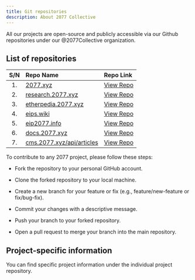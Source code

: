 ```yaml
---
title: Git repositories
description: About 2077 Collective
---
```


All our projects are open-source and publicly accessible via our Github repositories
under our @2077Collective organization.

## List of repositories

| S/N |   Repo Name    |  Repo Link  |
  | :----: | :-------- | :----------- |
  | 1.|   <a href="https://2077.xyz" target="_blank" rel="noopener noreferrer">2077.xyz</a>   | <a href="https://github.com/2077-Collective/2077.xyz.git" target="_blank" rel="noopener noreferrer">View Repo</a> |
  | 2.| <a href="https://research.2077.xyz" target="_blank" rel="noopener noreferrer">research.2077.xyz</a> |  <a href="https://github.com/2077-Collective/research.2077.xyz.git" target="_blank" rel="noopener noreferrer">View Repo</a> 
  | 3.|   <a href="https://etherpedia.2077.xyz" target="_blank" rel="noopener noreferrer">etherpedia.2077.xyz</a> | <a href="https://github.com/2077-Collective/etherpedia.2077.xyz.git" target="_blank" rel="noopener noreferrer">View Repo</a> |
  | 4.|   <a href="https://eips.wiki" target="_blank" rel="noopener noreferrer">eips.wiki</a>   | <a href="https://github.com/2077-Collective/eips_wiki.git" target="_blank" rel="noopener noreferrer">View Repo</a> |
  | 5.|   <a href="https://eip2077.info" target="_blank" rel="noopener noreferrer">eip2077.info</a>   | <a href="https://github.com/2077-Collective/eip2077.info.git" target="_blank" rel="noopener noreferrer">View Repo</a> |
  | 6.|   <a href="https://docs-2077-xyz.vercel.app/" target="_blank" rel="noopener noreferrer">docs.2077.xyz</a>   | <a href="https://github.com/2077-Collective/docs.2077.xyz.git" target="_blank" rel="noopener noreferrer">View Repo</a> |
  | 7.|   <a href="https://cms.2077.xyz/api/articles/" target="_blank" rel="noopener noreferrer">cms.2077.xyz/api/articles</a>   | <a href="https://github.com/2077-Collective/2077-CMS.git" target="_blank" rel="noopener noreferrer">View Repo</a> |



To contribute to any 2077 project, please follow these steps:

- Fork the repository to your personal GitHub account.

- Clone the forked repository to your local machine.

- Create a new branch for your feature or fix (e.g., feature/new-feature or fix/bug-fix).

- Commit your changes with a descriptive message.

- Push your branch to your forked repository.

- Open a pull request to merge your branch into the main repository.


## Project-specific information

You can find specific project information under the individual project repository.
